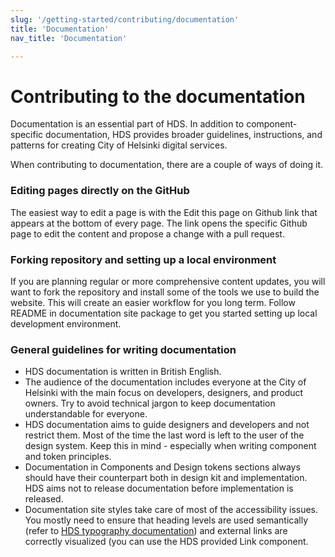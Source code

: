 ```yaml
---
slug: '/getting-started/contributing/documentation'
title: 'Documentation'
nav_title: 'Documentation'

---
```



# Contributing to the documentation

<LeadParagraph>
    Documentation is an essential part of HDS. In addition to component-specific documentation, HDS provides broader guidelines, instructions, and patterns for creating City of Helsinki digital services.
</LeadParagraph>

When contributing to documentation, there are a couple of ways of doing it.

### Editing pages directly on the GitHub
The easiest way to edit a page is with the Edit this page on Github link that appears at the bottom of every page. The link opens the specific Github page to edit the content and propose a change with a pull request.

### Forking repository and setting up a local environment
If you are planning regular or more comprehensive content updates, you will want to fork the repository and install some of the tools we use to build the website. This will create an easier workflow for you long term. Follow README in <Link size="M" href="https://github.com/City-of-Helsinki/helsinki-design-system/tree/master/site" external>documentation site package</Link> to get you started setting up local development environment.

### General guidelines for writing documentation
- HDS documentation is written in British English.
- The audience of the documentation includes everyone at the City of Helsinki with the main focus on developers, designers, and product owners. Try to avoid technical jargon to keep documentation understandable for everyone.
- HDS documentation aims to guide designers and developers and not restrict them. Most of the time the last word is left to the user of the design system. Keep this in mind - especially when writing component and token principles.
- Documentation in Components and Design tokens sections always should have their counterpart both in design kit and implementation. HDS aims not to release documentation before implementation is released.
- Documentation site styles take care of most of the accessibility issues. You mostly need to ensure that heading levels are used semantically (refer to [HDS typography documentation](/elements/design-tokens/typography)) and external links are correctly visualized (you can use the HDS provided <Link size="M" href="https://github.com/City-of-Helsinki/helsinki-design-system/blob/master/site/src/components/Link.js" external>Link component</Link>.